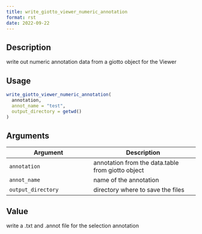 ```yaml
--- 
title: write_giotto_viewer_numeric_annotation 
format: rst 
date: 2022-09-22 
--- 
```


## Description

write out numeric annotation data from a giotto object for the Viewer


## Usage

```r
write_giotto_viewer_numeric_annotation(
  annotation,
  annot_name = "test",
  output_directory = getwd()
)
```


## Arguments

Argument      |Description
------------- |----------------
`annotation`     |     annotation from the data.table from giotto object
`annot_name`     |     name of the annotation
`output_directory`     |     directory where to save the files


## Value

write a .txt and .annot file for the selection annotation


